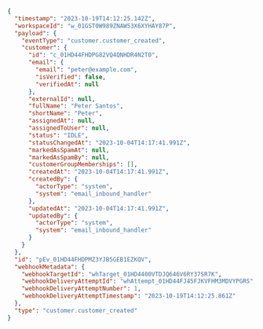 ```json
{
  "timestamp": "2023-10-19T14:12:25.142Z",
  "workspaceId": "w_01GST0W989ZNAW53X6XYHAY87P",
  "payload": {
    "eventType": "customer.customer_created",
    "customer": {
      "id": "c_01HD44FHDPG82VQ4QNHDR4N2T0",
      "email": {
        "email": "peter@example.com",
        "isVerified": false,
        "verifiedAt": null
      },
      "externalId": null,
      "fullName": "Peter Santos",
      "shortName": "Peter",
      "assignedAt": null,
      "assignedToUser": null,
      "status": "IDLE",
      "statusChangedAt": "2023-10-04T14:17:41.991Z",
      "markedAsSpamAt": null,
      "markedAsSpamBy": null,
      "customerGroupMemberships": [],
      "createdAt": "2023-10-04T14:17:41.991Z",
      "createdBy": {
        "actorType": "system",
        "system": "email_inbound_handler"
      },
      "updatedAt": "2023-10-04T14:17:41.991Z",
      "updatedBy": {
        "actorType": "system",
        "system": "email_inbound_handler"
      }
    }
  },
  "id": "pEv_01HD44FHDPMZ3YJB5GEB1EZKQV",
  "webhookMetadata": {
    "webhookTargetId": "whTarget_01HD4400VTDJQ646V6RY37SR7K",
    "webhookDeliveryAttemptId": "whAttempt_01HD44FJ45FJKVFHM3MDVYPGRS",
    "webhookDeliveryAttemptNumber": 1,
    "webhookDeliveryAttemptTimestamp": "2023-10-19T14:12:25.861Z"
  },
  "type": "customer.customer_created"
}
```
